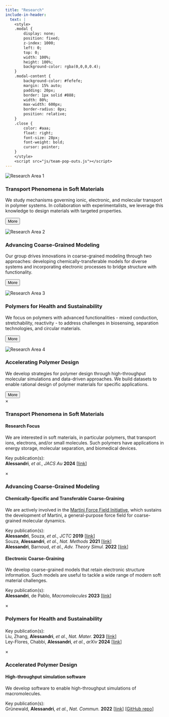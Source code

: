 ```yaml
---
title: "Research"
include-in-header:
  text: |
    <style>
    .modal {
        display: none;
        position: fixed;
        z-index: 1000;
        left: 0;
        top: 0;
        width: 100%;
        height: 100%;
        background-color: rgba(0,0,0,0.4);
    }
    .modal-content {
        background-color: #fefefe;
        margin: 15% auto;
        padding: 20px;
        border: 1px solid #888;
        width: 80%;
        max-width: 600px;
        border-radius: 8px;
        position: relative;
    }
    .close {
        color: #aaa;
        float: right;
        font-size: 28px;
        font-weight: bold;
        cursor: pointer;
    }
    </style>
    <script src="js/team-pop-outs.js"></script>
---
```


::: {.grid}

::: {.g-col-12 .g-col-md-3 .card .research .h-100}
![](images/research/interface.png){.card-img-top alt="Research Area 1"}

::: {.card-body}
### Transport Phenomena in Soft Materials
We study mechanisms governing ionic, electronic, 
and molecular transport in polymer systems. 
In collaboration with experimentalists, we leverage this knowledge 
to design materials with targeted properties.

<button class="btn btn-primary" data-modal="modal-transport">More</button>
:::
:::

::: {.g-col-12 .g-col-md-3 .card .research .h-100}
![](images/research/naph_M3.png){.card-img-top alt="Research Area 2"}

::: {.card-body}
### Advancing Coarse-Grained Modeling
Our group drives innovations in coarse-grained modeling 
through two approaches: developing chemically-transferable
models for diverse systems and incorporating electronic
processes to bridge structure with functionality.

<button class="btn btn-primary" data-modal="modal-coarsegraining">More</button>
:::
:::

::: {.g-col-12 .g-col-md-3 .card .research .h-100}
![](images/research/polymer.png){.card-img-top alt="Research Area 3"}

::: {.card-body}
### Polymers for Health and Sustainability
We focus on polymers with advanced 
functionalities - mixed conduction, stretchability, reactivity - to address challenges in biosensing,
separation technologies, and circular materials.


<button class="btn btn-primary" data-modal="modal-applications">More</button>
:::
:::

::: {.g-col-12 .g-col-md-3 .card .research .h-100}
![](images/research/polymer_design_space.png){.card-img-top alt="Research Area 4"}

::: {.card-body}
<!-- ### Computer-Aided Polymer Design -->
### Accelerating Polymer Design
We develop strategies for polymer design through
high-throughput molecular simulations
and data-driven approaches.
We build datasets to enable rational design 
of polymer materials for specific applications.

<button class="btn btn-primary" data-modal="modal-computer">More</button>
:::
:::

:::


<!-- Modals -->
::: {#modal-transport .modal}
::: {.modal-content}
<span class="close">&times;</span>
<h3>Transport Phenomena in Soft Materials</h3>
<h4>Research Focus</h4>

<p>We are interested in soft materials, 
in particular polymers, 
that transport ions, electrons, and/or small molecules. 
Such polymers have applications in energy storage, 
molecular separation, and biomedical devices.</p>

Key publication(s):<br>
**Alessandri**, *et al.*, *JACS Au* **2024**
[[link](https://doi.org/10.1021/jacsau.4c00276)]
:::
:::

::: {#modal-coarsegraining .modal}
::: {.modal-content}
<span class="close">&times;</span>
<h3>Advancing Coarse-Grained Modeling</h3>
<h4>Chemically-Specific and Transferable Coarse-Graining</h4>

We are actively involved in the
[Martini Force Field Initiative](https://github.com/Martini-Force-Field-Initiative), 
which sustains the development of Martini, a 
general-purpose force field for coarse-grained molecular dynamics.
 
Key publication(s):<br>
**Alessandri**, Souza, *et al.*, *JCTC*
**2019** [[link](https://doi.org/10.1021/acs.jctc.9b00473)]<br>
Souza, **Alessandri**, *et al.*, *Nat. Methods* **2021**
[[link](https://doi.org/10.1038/s41592-021-01098-3)]<br>
**Alessandri**, Barnoud, *et al.*, *Adv. Theory Simul.* **2022** [[link](https://doi.org/10.1002/adts.202100391)]

<h4>Electronic Coarse-Graining</h4>

We develop coarse-grained models that retain electronic
structure information. Such models are useful to tackle
a wide range of modern soft material challenges.

Key publication(s):<br>
**Alessandri**, de Pablo, *Macromolecules* **2023**
[[link](https://doi.org/10.1021/acs.macromol.3c00141)]
:::
:::

::: {#modal-applications .modal}
::: {.modal-content}
<span class="close">&times;</span>
<h3>Polymers for Health and Sustainability</h3>
<h4></h4>



Key publication(s):<br>
Liu, Zhang, **Alessandri**, *et al.*, *Nat. Mater.* **2023**
[[link](https://doi.org/10.1038/s41563-023-01529-w)]<br>
Ley-Flores, Chabbi, **Alessandri**, *et al.*,
*arXiv* **2024** [[link](https://doi.org/10.48550/arXiv.2404.09341)]
:::
:::

::: {#modal-computer .modal}
::: {.modal-content}
<span class="close">&times;</span>
<h3>Accelerated Polymer Design</h3>
<!-- <h3>Computer-Aided Polymer Design</h3> -->
<h4>High-throughput simulation software</h4>

We develop software to enable high-throughput simulations
of macromolecules.

Key publication(s):<br>
Grünewald, **Alessandri**, *et al.*, *Nat. Commun.* **2022**
[[link](https://doi.org/10.1038/s41467-021-27627-4)] 
[[GitHub repo](https://github.com/marrink-lab/polyply_1.0)]
:::
:::